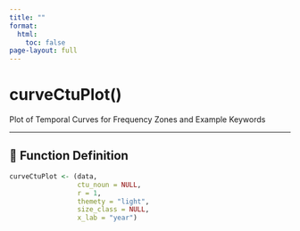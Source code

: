 ```yaml
---
title: ""
format:
  html:
    toc: false
page-layout: full
---
```


# curveCtuPlot()

Plot of Temporal Curves for Frequency Zones and Example Keywords

---

## 🔹 Function Definition

```r
curveCtuPlot <- (data,
                 ctu_noun = NULL,
                 r = 1,
                 themety = "light",
                 size_class = NULL,
                 x_lab = "year")
```